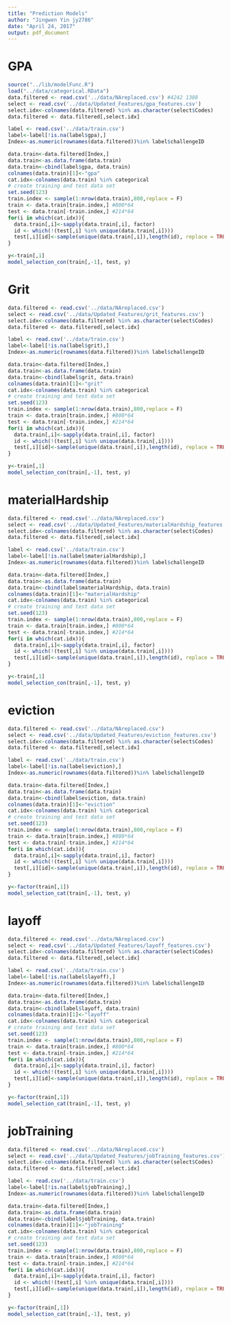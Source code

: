 ```yaml
---
title: "Prediction Models"
author: "Jingwen Yin jy2786"
date: "April 24, 2017"
output: pdf_document
---
```


# GPA
```r
source("../lib/modelFunc.R")
load("../data/categorical.RData")
data.filtered <- read.csv('../data/NAreplaced.csv') #4242 1388
select <- read.csv('../data/Updated_Features/gpa_features.csv')
select.idx<-colnames(data.filtered) %in% as.character(select$Codes)
data.filtered <- data.filtered[,select.idx] 

label <- read.csv('../data/train.csv')
label<-label[!is.na(label$gpa),]
Index<-as.numeric(rownames(data.filtered))%in% label$challengeID

data.train<-data.filtered[Index,]
data.train<-as.data.frame(data.train)
data.train<-cbind(label$gpa, data.train)
colnames(data.train)[1]<-"gpa"
cat.idx<-colnames(data.train) %in% categorical
# create training and test data set
set.seed(123)
train.index <- sample(1:nrow(data.train),800,replace = F)
train <- data.train[train.index,] #800*64
test <- data.train[-train.index,] #214*64
for(i in which(cat.idx)){
  data.train[,i]<-sapply(data.train[,i], factor)
  id <- which(!(test[,i] %in% unique(data.train[,i])))
  test[,i][id]<-sample(unique(data.train[,i]),length(id), replace = TRUE)
}

y<-train[,1]
model_selection_con(train[,-1], test, y)
```

# Grit
```r
data.filtered <- read.csv('../data/NAreplaced.csv') 
select <- read.csv('../data/Updated_Features/grit_features.csv')
select.idx<-colnames(data.filtered) %in% as.character(select$Codes)
data.filtered <- data.filtered[,select.idx] 

label <- read.csv('../data/train.csv')
label<-label[!is.na(label$grit),]
Index<-as.numeric(rownames(data.filtered))%in% label$challengeID

data.train<-data.filtered[Index,]
data.train<-as.data.frame(data.train)
data.train<-cbind(label$grit, data.train)
colnames(data.train)[1]<-"grit"
cat.idx<-colnames(data.train) %in% categorical
# create training and test data set
set.seed(123)
train.index <- sample(1:nrow(data.train),800,replace = F)
train <- data.train[train.index,] #800*64
test <- data.train[-train.index,] #214*64
for(i in which(cat.idx)){
  data.train[,i]<-sapply(data.train[,i], factor)
  id <- which(!(test[,i] %in% unique(data.train[,i])))
  test[,i][id]<-sample(unique(data.train[,i]),length(id), replace = TRUE)
}

y<-train[,1]
model_selection_con(train[,-1], test, y)
```

# materialHardship
```r
data.filtered <- read.csv('../data/NAreplaced.csv') 
select <- read.csv('../data/Updated_Features/materialHardship_features.csv')
select.idx<-colnames(data.filtered) %in% as.character(select$Codes)
data.filtered <- data.filtered[,select.idx] 

label <- read.csv('../data/train.csv')
label<-label[!is.na(label$materialHardship),]
Index<-as.numeric(rownames(data.filtered))%in% label$challengeID

data.train<-data.filtered[Index,]
data.train<-as.data.frame(data.train)
data.train<-cbind(label$materialHardship, data.train)
colnames(data.train)[1]<-"materialHardship"
cat.idx<-colnames(data.train) %in% categorical
# create training and test data set
set.seed(123)
train.index <- sample(1:nrow(data.train),800,replace = F)
train <- data.train[train.index,] #800*64
test <- data.train[-train.index,] #214*64
for(i in which(cat.idx)){
  data.train[,i]<-sapply(data.train[,i], factor)
  id <- which(!(test[,i] %in% unique(data.train[,i])))
  test[,i][id]<-sample(unique(data.train[,i]),length(id), replace = TRUE)
}

y<-train[,1]
model_selection_con(train[,-1], test, y)
```

# eviction
```r
data.filtered <- read.csv('../data/NAreplaced.csv') 
select <- read.csv('../data/Updated_Features/eviction_features.csv')
select.idx<-colnames(data.filtered) %in% as.character(select$Codes)
data.filtered <- data.filtered[,select.idx] 

label <- read.csv('../data/train.csv')
label<-label[!is.na(label$eviction),]
Index<-as.numeric(rownames(data.filtered))%in% label$challengeID

data.train<-data.filtered[Index,]
data.train<-as.data.frame(data.train)
data.train<-cbind(label$eviction, data.train)
colnames(data.train)[1]<-"eviction"
cat.idx<-colnames(data.train) %in% categorical
# create training and test data set
set.seed(123)
train.index <- sample(1:nrow(data.train),800,replace = F)
train <- data.train[train.index,] #800*64
test <- data.train[-train.index,] #214*64
for(i in which(cat.idx)){
  data.train[,i]<-sapply(data.train[,i], factor)
  id <- which(!(test[,i] %in% unique(data.train[,i])))
  test[,i][id]<-sample(unique(data.train[,i]),length(id), replace = TRUE)
}

y<-factor(train[,1])
model_selection_cat(train[,-1], test, y)
```

# layoff
```r
data.filtered <- read.csv('../data/NAreplaced.csv') 
select <- read.csv('../data/Updated_Features/layoff_features.csv')
select.idx<-colnames(data.filtered) %in% as.character(select$Codes)
data.filtered <- data.filtered[,select.idx] 

label <- read.csv('../data/train.csv')
label<-label[!is.na(label$layoff),]
Index<-as.numeric(rownames(data.filtered))%in% label$challengeID

data.train<-data.filtered[Index,]
data.train<-as.data.frame(data.train)
data.train<-cbind(label$layoff, data.train)
colnames(data.train)[1]<-"layoff"
cat.idx<-colnames(data.train) %in% categorical
# create training and test data set
set.seed(123)
train.index <- sample(1:nrow(data.train),800,replace = F)
train <- data.train[train.index,] #800*64
test <- data.train[-train.index,] #214*64
for(i in which(cat.idx)){
  data.train[,i]<-sapply(data.train[,i], factor)
  id <- which(!(test[,i] %in% unique(data.train[,i])))
  test[,i][id]<-sample(unique(data.train[,i]),length(id), replace = TRUE)
}

y<-factor(train[,1])
model_selection_cat(train[,-1], test, y)
```

# jobTraining
```r
data.filtered <- read.csv('../data/NAreplaced.csv') 
select <- read.csv('../data/Updated_Features/jobTraining_features.csv')
select.idx<-colnames(data.filtered) %in% as.character(select$Codes)
data.filtered <- data.filtered[,select.idx] 

label <- read.csv('../data/train.csv')
label<-label[!is.na(label$jobTraining),]
Index<-as.numeric(rownames(data.filtered))%in% label$challengeID

data.train<-data.filtered[Index,]
data.train<-as.data.frame(data.train)
data.train<-cbind(label$jobTraining, data.train)
colnames(data.train)[1]<-"jobTraining"
cat.idx<-colnames(data.train) %in% categorical
# create training and test data set
set.seed(123)
train.index <- sample(1:nrow(data.train),800,replace = F)
train <- data.train[train.index,] #800*64
test <- data.train[-train.index,] #214*64
for(i in which(cat.idx)){
  data.train[,i]<-sapply(data.train[,i], factor)
  id <- which(!(test[,i] %in% unique(data.train[,i])))
  test[,i][id]<-sample(unique(data.train[,i]),length(id), replace = TRUE)
}

y<-factor(train[,1])
model_selection_cat(train[,-1], test, y)
```


